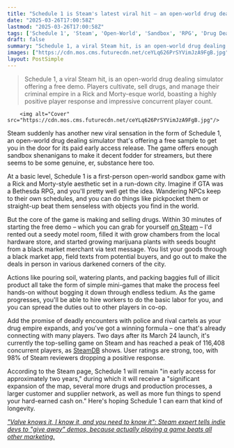 ```yaml
---
title: "Schedule 1 is Steam's latest viral hit – an open-world drug dealing simulator with 98% positive reviews, co-op, and a free sample to get you started"
date: "2025-03-26T17:00:58Z"
lastmod: "2025-03-26T17:00:58Z"
tags: ['Schedule 1', 'Steam', 'Open-World', 'Sandbox', 'RPG', 'Drug Dealing Simulator', 'First-Person', 'Early Access']
draft: false
summary: "Schedule 1, a viral Steam hit, is an open-world drug dealing simulator offering a free demo.  Players cultivate, sell drugs, and manage their criminal empire in a Rick and Morty-esque world,  boasting a highly positive player response and impressive concurrent player count."
images: ["https://cdn.mos.cms.futurecdn.net/ceYLq626PrSYVimJzA9FgB.jpg"]
layout: PostSimple
---
```

> Schedule 1, a viral Steam hit, is an open-world drug dealing simulator offering a free demo.  Players cultivate, sell drugs, and manage their criminal empire in a Rick and Morty-esque world,  boasting a highly positive player response and impressive concurrent player count.


        <img alt="Cover" src="https://cdn.mos.cms.futurecdn.net/ceYLq626PrSYVimJzA9FgB.jpg"/>
        
Steam suddenly has another new viral sensation in the form of Schedule 1, an open-world drug dealing simulator that's offering a free sample to get you in the door for its paid early access release. The game offers enough sandbox shenanigans to make it decent fodder for streamers, but there seems to be some genuine, er, substance here too.

At a basic level, Schedule 1 is a first-person open-world sandbox game with a Rick and Morty-style aesthetic set in a run-down city. Imagine if GTA was a Bethesda RPG, and you'll pretty well get the idea. Wandering NPCs keep to their own schedules, and you can do things like pickpocket them or straight-up beat them senseless with objects you find in the world.

But the core of the game is making and selling drugs. Within 30 minutes of starting the free demo – which you can grab for yourself [on Steam](https://store.steampowered.com/app/3164500/Schedule_I/) – I'd rented out a seedy motel room, filled it with grow chambers from the local hardware store, and started growing marijuana plants with seeds bought from a black market merchant via text message. You list your goods through a black market app, field texts from potential buyers, and go out to make the deals in person in various darkened corners of the city.

Actions like pouring soil, watering plants, and packing baggies full of illicit product all take the form of simple mini-games that make the process feel hands-on without bogging it down through endless tedium. As the game progresses, you'll be able to hire workers to do the basic labor for you, and you can spread the duties out to other players in co-op.

Add the promise of deadly encounters with police and rival cartels as your drug empire expands, and you've got a winning formula – one that's already connecting with many players. Two days after its March 24 launch, it's currently the top-selling game on Steam and has reached a peak of 116,408 concurrent players, as [SteamDB](https://steamdb.info/app/3164500/charts/) shows. User ratings are strong, too, with 98% of Steam reviewers dropping a positive response.

According to the Steam page, Schedule 1 will remain "in early access for approximately two years," during which it will receive a "significant expansion of the map, several more drugs and production processes, a larger customer and supplier network, as well as more fun things to spend your hard-earned cash on." Here's hoping Schedule 1 can earn that kind of longevity.

[<em>"Valve knows it, I know it, and you need to know it": Steam expert tells indie devs to "give away" demos, because actually playing a game beats all other marketing.</em>](https://www.gamesradar.com/games/valve-knows-it-i-know-it-and-you-need-to-know-it-steam-expert-tells-indie-devs-to-give-away-demos-because-actually-playing-a-game-beats-all-other-marketing/)
        